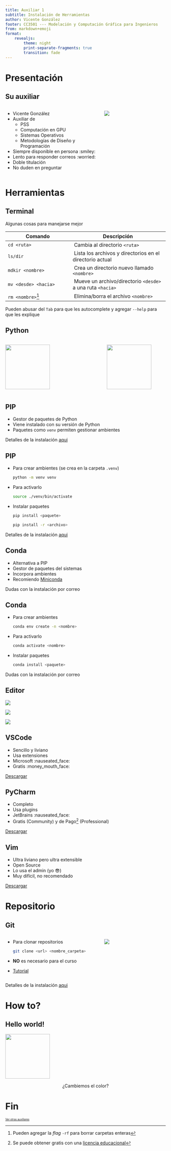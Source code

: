 ```yaml
---
title: Auxiliar 1
subtitle: Instalación de Herramientas
author: Vicente González
footer: CC3501 --- Modelación y Computación Gráfica para Ingenieros
from: markdown+emoji
format:
    revealjs:
        theme: night
        print-separate-fragments: true
        transition: fade
---
```


# Presentación

## Su auxiliar {.smaller auto-animate=true}
::: {.columns}
::: {.column width="60%"}
::: {.incremental}
- Vicente González
- Auxiliar de
    - PSS 
    - Computación en GPU
    - Sistemas Operativos
    - Metodologías de Diseño y Programación
- Siempre disponible en persona :smiley:
- Lento para responder correos :worried:
- Doble titulación
- No duden en preguntar
:::
:::
::: {.column width="40%"}
![](res/Kuyen.jpg){fig-align="center"}
:::
:::

# Herramientas
## Terminal {.smaller}
Algunas cosas para manejarse mejor

| Comando | Descripción |
|---------|-------------|
| `cd <ruta>` | Cambia al directorio `<ruta>` | 
| `ls/dir` | Lista los archivos y directorios en el directorio actual | 
| `mdkir <nombre>` | Crea un directorio nuevo llamado `<nombre>` | 
| `mv <desde> <hacia>` | Mueve un archivo/directorio `<desde>` a una ruta `<hacia>` | 
| `rm <nombre>`^[Pueden agregar la _flag_ `-rf` para borrar carpetas enteras] | Elimina/borra el archivo `<nombre>` | 

::: {.aside}
Pueden abusar del `Tab` para que les autocomplete y agregar `--help` para que les explique
:::
## Python {auto-animate=true}
::: {.columns}
::: {.column width="50%"}
::: {.r-stack}
![](res/Python.png){width="10em"}
:::
:::
::: {.column width=""}
::: {.r-stack}
![](res/Anaconda.png){width="10em"}
:::
:::
:::

## PIP
::: {.incremental}
- Gestor de paquetes de Python
- Viene instalado con su versión de Python
- Paquetes como `venv` permiten gestionar ambientes
:::

::: {.aside}
Detalles de la instalación [aqui](https://github.com/ivansipiran/CC3501/blob/main/setup/espa%C3%B1ol/README.md)
:::
## PIP
::: {.incremental}
- Para crear ambientes (se crea en la carpeta `.venv`)
  ```bash
  python -m venv venv
  ```
  
- Para activarlo
  ```bash
  source ./venv/bin/activate
  ```
  
- Instalar paquetes
  ```bash
  pip install <paquete>
  ```
  ```bash
  pip install -r <archivo>
  ```
:::

::: {.aside}
Detalles de la instalación [aqui](https://github.com/ivansipiran/CC3501/blob/main/setup/espa%C3%B1ol/README.md)
:::
## Conda 
::: {.incremental}
- Alternativa a PIP
- Gestor de paquetes del sistemas
- Incorpora ambientes
- Recomiendo [Miniconda](https://docs.anaconda.com/miniconda/)
:::

::: {.aside}
Dudas con la instalación por correo
:::
## Conda
::: {.incremental}
- Para crear ambientes
  ```bash
  conda env create -n <nombre> 
  ```
  
- Para activarlo
  ```bash
  conda activate <nombre>
  ```
  
- Instalar paquetes
  ```bash
  conda install <paquete>
  ```
:::

::: {.aside}
Dudas con la instalación por correo
:::

## Editor
::: {layout="[[-1], [10, -5, 10, -5, 10], [-1]]"}
![](res/VSCode.png)

![](res/PyCharm.png)

![](res/Neovim.png)
:::

## VSCode
::: {.incremental}
- Sencillo y liviano
- Usa extensiones
- Microsoft :nauseated_face:
- Gratis :money_mouth_face:
:::

::: {.fragment}
[Descargar](https://code.visualstudio.com/)
:::

## PyCharm
::: {.incremental}
- Completo
- Usa plugins
- JetBrains :nauseated_face:
- Gratis (Community) y de Pago^[Se puede obtener gratis con una [licencia educacional](https://www.jetbrains.com/community/education/#students)] (Professional)
:::

::: {.fragment}
[Descargar](https://www.jetbrains.com/pycharm/)
:::

## Vim
::: {.incremental}
- Ultra liviano pero ultra extensible
- Open Source
- Lo usa el admin (yo 😎)
- Muy difícil, no recomendado
:::

::: {.fragment}
[Descargar](https://neovim.io/)
:::

# Repositorio

## Git 
::: {.columns}
::: {.column width="60%"}
::: {.incremental}
- Para clonar repositorios
  ```sh
  git clone <url> <nombre_carpeta>
  ```

- **NO** es necesario para el curso

- [Tutorial](https://learngitbranching.js.org/)
:::

:::
::: {.column width="40%"}
![](res/Github.png){fig-align="center"}
:::
:::
::: {.aside}
Detalles de la instalación [aqui](https://github.com/ivansipiran/CC3501/blob/main/setup/espa%C3%B1ol/README.md)
:::

# How to?

## Hello world!

![](res/HelloWorld.png){fig-align="center" height="10em"}

::: {.fragment style="text-align:center"}
¿Cambiemos el color?
:::

# Fin
[Ver otras auxiliares](3501.0.qmd){style="font-size:60%"}
